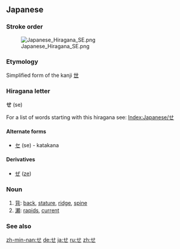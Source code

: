 {{see|ㄝ}}

== Japanese ==
===Stroke order===
[[Image:Japanese Hiragana SE.png]]


===Etymology===
Simplified form of the kanji [[世]]


===Hiragana letter===
'''せ''' (se)

For a list of words starting with this hiragana see: [[Index:Japanese/せ]]
==== Alternate forms====
*[[セ]] (se) - katakana
==== Derivatives ====
* [[ぜ]] ([[ze]])

===Noun===
{{ja-noun|h|rom=se}}

# [[背]]: [[back]], [[stature]], [[ridge]], [[spine]]
# [[瀬]]: [[rapids]], [[current]]

===See also===

{{gojuon|せ}}

[[zh-min-nan:せ]]
[[de:せ]]
[[ja:せ]]
[[ru:せ]]
[[zh:せ]]